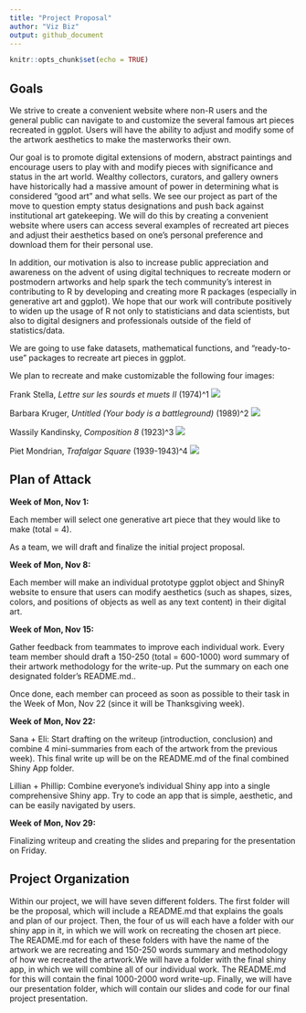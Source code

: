 ```yaml
---
title: "Project Proposal"
author: "Viz Biz"
output: github_document
---
```


```r
knitr::opts_chunk$set(echo = TRUE)
```

## Goals

We strive to create a convenient website where non-R users and the general public can navigate to and customize the several famous art pieces recreated in ggplot. Users will have the ability to adjust and modify some of the artwork aesthetics to make the masterworks their own. 

Our goal is to promote digital extensions of modern, abstract paintings and encourage users to  play with and modify pieces with significance and status in the art world. Wealthy collectors, curators, and gallery owners have historically had a massive amount of power in determining what is considered “good art” and what sells. We see our project as part of the move to question empty status designations and push back against institutional art gatekeeping. We will do this by creating a convenient website where users can access several examples of recreated art pieces and adjust their aesthetics based on one’s personal preference and download them for their personal use. 

In addition, our motivation is also to increase public appreciation and awareness on the advent of using digital techniques to recreate modern or postmodern artworks and help spark the tech community's interest in contributing to R by developing and creating more R packages (especially in generative art and ggplot). We hope that our work will contribute positively to widen up the usage of R not only to statisticians and data scientists, but also to digital designers and professionals outside of the field of statistics/data.

We are going to use fake datasets, mathematical functions, and “ready-to-use” packages to recreate art pieces in ggplot.

We plan to recreate and make customizable the following four images:

Frank Stella, *Lettre sur les sourds et muets II* (1974)^1
![](images/stella.jpg)

Barbara Kruger, *Untitled (Your body is a battleground)* (1989)^2
![](images/kruger.jpeg)

Wassily Kandinsky, *Composition 8* (1923)^3
![](images/kandinsky.jpeg)

Piet Mondrian, *Trafalgar Square* (1939-1943)^4
![](images/mondrian.jpg)


## Plan of Attack

**Week of Mon, Nov 1:** 

Each member will select one generative art piece that they would like to make (total = 4).

As a team, we will draft and finalize the initial project proposal.

**Week of Mon, Nov 8:** 
 
Each member will make an individual prototype ggplot object and ShinyR website to ensure that users can modify aesthetics (such as shapes, sizes, colors, and positions of objects as well as any text content) in their digital art.
 
**Week of Mon, Nov 15:**
 
Gather feedback from teammates to improve each individual work. Every team member should draft a 150-250 (total = 600-1000) word summary of their artwork methodology for the write-up. Put the summary on each one designated folder’s README.md..
 
Once done, each member can proceed as soon as possible to their task in the Week of Mon, Nov 22 (since it will be Thanksgiving week).
 
**Week of Mon, Nov 22:**
 
Sana + Eli: Start drafting on the writeup (introduction, conclusion) and combine 4 mini-summaries from each of the artwork from the previous week). This final write up will be on the README.md of the final combined Shiny App folder.
 
Lillian + Phillip:  Combine everyone’s individual Shiny app into a single comprehensive Shiny app. Try to code an app that is simple, aesthetic, and can be easily navigated by users.
 
**Week of Mon, Nov 29:**
 
Finalizing writeup and creating the slides and preparing for the presentation on Friday.


## Project Organization

Within our project, we will have seven different folders. The first folder will be the proposal, which will include a README.md that explains the goals and plan of our project. Then, the four of us will each have a folder with our shiny app in it, in which we will work on recreating the chosen art piece. The README.md for each of these folders with have the name of the artwork we are recreating and 150-250 words summary and methodology of how we recreated the artwork.We will have a folder with the final shiny app, in which we will combine all of our individual work. The README.md for this will contain the final 1000-2000 word write-up. Finally, we will have our presentation folder, which will contain our slides and code for our final project presentation. 



